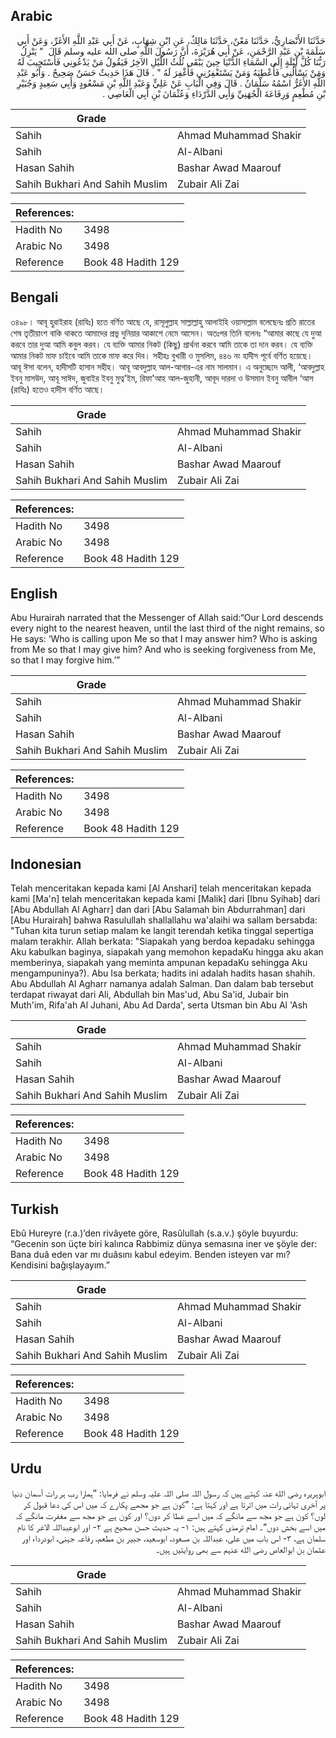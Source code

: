 ## Arabic


<div dir="rtl" lang="ar" style={{fontSize:'larger',backgroundColor:'#f8f9fa',padding:20}}>
حَدَّثَنَا الأَنْصَارِيُّ، حَدَّثَنَا مَعْنٌ، حَدَّثَنَا مَالِكٌ، عَنِ ابْنِ شِهَابٍ، عَنْ أَبِي عَبْدِ اللَّهِ الأَغَرِّ، وَعَنْ أَبِي سَلَمَةَ بْنِ عَبْدِ الرَّحْمَنِ، عَنْ أَبِي هُرَيْرَةَ، أَنَّ رَسُولَ اللَّهِ صلى الله عليه وسلم قَالَ ‏ "‏ يَنْزِلُ رَبُّنَا كُلَّ لَيْلَةٍ إِلَى السَّمَاءِ الدُّنْيَا حِينَ يَبْقَى ثُلُثُ اللَّيْلِ الآخِرُ فَيَقُولُ مَنْ يَدْعُونِي فَأَسْتَجِيبَ لَهُ وَمَنْ يَسْأَلُنِي فَأُعْطِيَهُ وَمَنْ يَسْتَغْفِرُنِي فَأَغْفِرَ لَهُ ‏"‏ ‏.‏ قَالَ هَذَا حَدِيثٌ حَسَنٌ صَحِيحٌ ‏.‏ وَأَبُو عَبْدِ اللَّهِ الأَغَرُّ اسْمُهُ سَلْمَانُ ‏.‏ قَالَ وَفِي الْبَابِ عَنْ عَلِيٍّ وَعَبْدِ اللَّهِ بْنِ مَسْعُودٍ وَأَبِي سَعِيدٍ وَجُبَيْرِ بْنِ مُطْعِمٍ وَرِفَاعَةَ الْجُهَنِيِّ وَأَبِي الدَّرْدَاءِ وَعُثْمَانَ بْنِ أَبِي الْعَاصِي ‏.‏
</div>
<div style={{backgroundColor:'#f8f9fa',padding:20, marginBottom: 10}}><table> <thead> <tr> <th>Grade</th> <th></th> </tr> </thead> <tbody> <tr><td>Sahih</td><td>Ahmad Muhammad Shakir</td></tr><tr><td>Sahih</td><td>Al-Albani</td></tr><tr><td>Hasan Sahih</td><td>Bashar Awad Maarouf</td></tr><tr><td>Sahih Bukhari And Sahih Muslim</td><td>Zubair Ali Zai</td></tr></tbody></table><table> <thead> <tr> <th>References:</th> <th></th> </tr> </thead> <tbody><tr><td>Hadith No</td><td>3498</td></tr><tr><td>Arabic No</td><td>3498</td></tr><tr><td>Reference</td><td>Book 48 Hadith 129</td></tr></tbody></table></div>

## Bengali


<div dir="ltr" lang="bn" style={{fontSize:'larger',backgroundColor:'#f8f9fa',padding:20}}>
৩৪৯৮। আবূ হুরাইরাহ (রাযিঃ) হতে বর্ণিত আছে যে, রাসূলুল্লাহ সাল্লাল্লাহু আলাইহি ওয়াসাল্লাম বলেছেনঃ প্রতি রাতের শেষ তৃতীয়াংশ বাকি থাকতে আমাদের প্রভু দুনিয়ার আকাশে নেমে আসেন। অতঃপর তিনি বলেনঃ “আমার কাছে যে দুআ করবে তার দুআ আমি কবুল করব। যে ব্যক্তি আমার নিকট (কিছু) প্রার্থনা করবে আমি তাকে তা দান করব। যে ব্যক্তি আমার নিকট মাফ চাইবে আমি তাকে মাফ করে দিব। সহীহঃ বুখারী ও মুসলিম, ৪৪৬ নং হাদীস পূর্বে বর্ণিত হয়েছে। আবূ ঈসা বলেন, হাদীসটি হাসান সহীহ। আবূ আবদুল্লাহ আল-আগার-এর নাম সালমান। এ অনুচ্ছেদে আলী, ‘আবদুল্লাহ ইবনু মাসউদ, আবূ সাঈদ, জুবাইর ইবনু মুত্ব'ইম, রিফা'আহ আল-জুহানী, আবূদ দারদা ও উসমান ইবনু আবীল ‘আস (রাযিঃ) হতেও হাদীস বর্ণিত আছে।
</div>
<div style={{backgroundColor:'#f8f9fa',padding:20, marginBottom: 10}}><table> <thead> <tr> <th>Grade</th> <th></th> </tr> </thead> <tbody> <tr><td>Sahih</td><td>Ahmad Muhammad Shakir</td></tr><tr><td>Sahih</td><td>Al-Albani</td></tr><tr><td>Hasan Sahih</td><td>Bashar Awad Maarouf</td></tr><tr><td>Sahih Bukhari And Sahih Muslim</td><td>Zubair Ali Zai</td></tr></tbody></table><table> <thead> <tr> <th>References:</th> <th></th> </tr> </thead> <tbody><tr><td>Hadith No</td><td>3498</td></tr><tr><td>Arabic No</td><td>3498</td></tr><tr><td>Reference</td><td>Book 48 Hadith 129</td></tr></tbody></table></div>

## English


<div dir="ltr" lang="en" style={{fontSize:'larger',backgroundColor:'#f8f9fa',padding:20}}>
Abu Hurairah narrated that the Messenger of Allah said:“Our Lord descends every night to the nearest heaven, until the last third of the night remains, so He says: ‘Who is calling upon Me so that I may answer him? Who is asking from Me so that I may give him? And who is seeking forgiveness from Me, so that I may forgive him.’”
</div>
<div style={{backgroundColor:'#f8f9fa',padding:20, marginBottom: 10}}><table> <thead> <tr> <th>Grade</th> <th></th> </tr> </thead> <tbody> <tr><td>Sahih</td><td>Ahmad Muhammad Shakir</td></tr><tr><td>Sahih</td><td>Al-Albani</td></tr><tr><td>Hasan Sahih</td><td>Bashar Awad Maarouf</td></tr><tr><td>Sahih Bukhari And Sahih Muslim</td><td>Zubair Ali Zai</td></tr></tbody></table><table> <thead> <tr> <th>References:</th> <th></th> </tr> </thead> <tbody><tr><td>Hadith No</td><td>3498</td></tr><tr><td>Arabic No</td><td>3498</td></tr><tr><td>Reference</td><td>Book 48 Hadith 129</td></tr></tbody></table></div>

## Indonesian


<div dir="ltr" lang="id" style={{fontSize:'larger',backgroundColor:'#f8f9fa',padding:20}}>
Telah menceritakan kepada kami [Al Anshari] telah menceritakan kepada kami [Ma'n] telah menceritakan kepada kami [Malik] dari [Ibnu Syihab] dari [Abu Abdullah Al Agharr] dan dari [Abu Salamah bin Abdurrahman] dari [Abu Hurairah] bahwa Rasulullah shallallahu wa'alaihi wa sallam bersabda: "Tuhan kita turun setiap malam ke langit terendah ketika tinggal sepertiga malam terakhir. Allah berkata: "Siapakah yang berdoa kepadaku sehingga Aku kabulkan baginya, siapakah yang memohon kepadaKu hingga aku akan memberinya, siapakah yang meminta ampunan kepadaKu sehingga Aku mengampuninya?). Abu Isa berkata; hadits ini adalah hadits hasan shahih. Abu Abdullah Al Agharr namanya adalah Salman. Dan dalam bab tersebut terdapat riwayat dari Ali, Abdullah bin Mas'ud, Abu Sa'id, Jubair bin Muth'im, Rifa'ah Al Juhani, Abu Ad Darda', serta Utsman bin Abu Al 'Ash
</div>
<div style={{backgroundColor:'#f8f9fa',padding:20, marginBottom: 10}}><table> <thead> <tr> <th>Grade</th> <th></th> </tr> </thead> <tbody> <tr><td>Sahih</td><td>Ahmad Muhammad Shakir</td></tr><tr><td>Sahih</td><td>Al-Albani</td></tr><tr><td>Hasan Sahih</td><td>Bashar Awad Maarouf</td></tr><tr><td>Sahih Bukhari And Sahih Muslim</td><td>Zubair Ali Zai</td></tr></tbody></table><table> <thead> <tr> <th>References:</th> <th></th> </tr> </thead> <tbody><tr><td>Hadith No</td><td>3498</td></tr><tr><td>Arabic No</td><td>3498</td></tr><tr><td>Reference</td><td>Book 48 Hadith 129</td></tr></tbody></table></div>

## Turkish


<div dir="ltr" lang="tr" style={{fontSize:'larger',backgroundColor:'#f8f9fa',padding:20}}>
Ebû Hureyre (r.a.)’den rivâyete göre, Rasûlullah (s.a.v.) şöyle buyurdu: “Gecenin son üçte biri kalınca Rabbimiz dünya semasına iner ve şöyle der: Bana duâ eden var mı duâsını kabul edeyim. Benden isteyen var mı? Kendisini bağışlayayım.”
</div>
<div style={{backgroundColor:'#f8f9fa',padding:20, marginBottom: 10}}><table> <thead> <tr> <th>Grade</th> <th></th> </tr> </thead> <tbody> <tr><td>Sahih</td><td>Ahmad Muhammad Shakir</td></tr><tr><td>Sahih</td><td>Al-Albani</td></tr><tr><td>Hasan Sahih</td><td>Bashar Awad Maarouf</td></tr><tr><td>Sahih Bukhari And Sahih Muslim</td><td>Zubair Ali Zai</td></tr></tbody></table><table> <thead> <tr> <th>References:</th> <th></th> </tr> </thead> <tbody><tr><td>Hadith No</td><td>3498</td></tr><tr><td>Arabic No</td><td>3498</td></tr><tr><td>Reference</td><td>Book 48 Hadith 129</td></tr></tbody></table></div>

## Urdu


<div dir="rtl" lang="ur" style={{fontSize:'larger',backgroundColor:'#f8f9fa',padding:20}}>
ابوہریرہ رضی الله عنہ کہتے ہیں کہ رسول اللہ صلی اللہ علیہ وسلم نے فرمایا: ”ہمارا رب ہر رات آسمان دنیا پر آخری تہائی رات میں اترتا ہے اور کہتا ہے: ”کون ہے جو مجھے پکارے کہ میں اس کی دعا قبول کر لوں؟ کون ہے جو مجھ سے مانگے کہ میں اسے عطا کر دوں؟ اور کون ہے جو مجھ سے مغفرت مانگے کہ میں اسے بخش دوں“۔ امام ترمذی کہتے ہیں: ۱- یہ حدیث حسن صحیح ہے ۲- اور ابوعبداللہ الاغر کا نام سلمان ہے، ۳- اس باب میں علی، عبداللہ بن مسعود، ابوسعید، جبیر بن مطعم، رفاعہ جہنی، ابودرداء اور عثمان بن ابوالعاص رضی الله عنہم سے بھی روایتیں ہیں۔
</div>
<div style={{backgroundColor:'#f8f9fa',padding:20, marginBottom: 10}}><table> <thead> <tr> <th>Grade</th> <th></th> </tr> </thead> <tbody> <tr><td>Sahih</td><td>Ahmad Muhammad Shakir</td></tr><tr><td>Sahih</td><td>Al-Albani</td></tr><tr><td>Hasan Sahih</td><td>Bashar Awad Maarouf</td></tr><tr><td>Sahih Bukhari And Sahih Muslim</td><td>Zubair Ali Zai</td></tr></tbody></table><table> <thead> <tr> <th>References:</th> <th></th> </tr> </thead> <tbody><tr><td>Hadith No</td><td>3498</td></tr><tr><td>Arabic No</td><td>3498</td></tr><tr><td>Reference</td><td>Book 48 Hadith 129</td></tr></tbody></table></div>